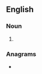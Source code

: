 {{also|secretaries-general|secretaries general}}
==English==

===Noun===
{{head|en|noun form|head=[[secretary|Secretaries]] [[general|General]]}}

# {{plural of|Secretary General|lang=en}}

===Anagrams===
* {{anagrams|en|a=aaceeeeegilnrrrsst|General Secretaries}}